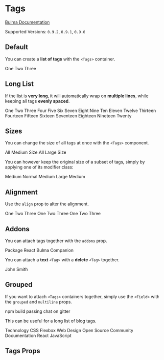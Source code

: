 

<Meta title="Elements/Tags" component={Tags} />

# Tags

[Bulma Documentation](https://bulma.io/documentation/elements/tag/#list-of-tags)

Supported Versions: `0.9.2`, `0.9.1`, `0.9.0`

## Default

You can create a **list of tags** with the `<Tags>` container.

<Canvas>
  <Story name="Default">
    <Tags>
      <Tag>One</Tag>
      <Tag>Two</Tag>
      <Tag>Three</Tag>
    </Tags>
  </Story>
</Canvas>

## Long List

If the list is **very long**, it will automatically wrap on **multiple lines**, while keeping all tags **evenly spaced**.

<Canvas>
  <Story name="Long List">
    <Tags>
      <Tag>One</Tag>
      <Tag>Two</Tag>
      <Tag>Three</Tag>
      <Tag>Four</Tag>
      <Tag>Five</Tag>
      <Tag>Six</Tag>
      <Tag>Seven</Tag>
      <Tag>Eight</Tag>
      <Tag>Nine</Tag>
      <Tag>Ten</Tag>
      <Tag>Eleven</Tag>
      <Tag>Twelve</Tag>
      <Tag>Thirteen</Tag>
      <Tag>Fourteen</Tag>
      <Tag>Fifteen</Tag>
      <Tag>Sixteen</Tag>
      <Tag>Seventeen</Tag>
      <Tag>Eighteen</Tag>
      <Tag>Nineteen</Tag>
      <Tag>Twenty</Tag>
    </Tags>
  </Story>
</Canvas>

## Sizes

You can change the size of all tags at once with the `<Tags>` component.

<Canvas>
  <Story name="Sizes">
    <React.Fragment>
      <Tags size="medium">
        <Tag>All</Tag>
        <Tag>Medium</Tag>
        <Tag>Size</Tag>
      </Tags>
      <Tags size="large">
        <Tag>All</Tag>
        <Tag>Large</Tag>
        <Tag>Size</Tag>
      </Tags>
    </React.Fragment>
  </Story>
</Canvas>

You can however keep the original size of a subset of tags, simply by applying one of its modifier class:

<Canvas>
  <Story name="Sizes with Subset">
    <Tags size="medium">
      <Tag>Medium</Tag>
      <Tag size="normal">Normal</Tag>
      <Tag>Medium</Tag>
      <Tag size="large">Large</Tag>
      <Tag>Medium</Tag>
    </Tags>
  </Story>
</Canvas>

## Alignment

Use the `align` prop to alter the alignment.

<Canvas>
  <Story name="Alignment">
    <React.Fragment>
      <Tags>
        <Tag>One</Tag>
        <Tag>Two</Tag>
        <Tag>Three</Tag>
      </Tags>
      <Tags align="center">
        <Tag>One</Tag>
        <Tag>Two</Tag>
        <Tag>Three</Tag>
      </Tags>
      <Tags align="right">
        <Tag>One</Tag>
        <Tag>Two</Tag>
        <Tag>Three</Tag>
      </Tags>
    </React.Fragment>
  </Story>
</Canvas>

## Addons

You can attach tags together with the `addons` prop.

<Canvas>
  <Story name="Addons">
    <Tags addons>
      <Tag>Package</Tag>
      <Tag color="primary">React Bulma Companion</Tag>
    </Tags>
  </Story>
</Canvas>

You can attach a **text** `<Tag>` with a **delete** `<Tag>` together.

<Canvas>
  <Story name="Addons with Delete">
    <Tags addons>
      <Tag color="danger">John Smith</Tag>
      <Tag delete />
    </Tags>
  </Story>
</Canvas>

## Grouped

If you want to attach `<Tags>` containers together, simply use the `<Field>` with the `grouped` and `multiline` props.

<Canvas>
  <Story name="Grouped">
    <Field grouped multiline>
      <Control>
        <Tags addons>
          <Tag color="dark">npm</Tag>
          <Tag color="info" />
        </Tags>
      </Control>
      <Control>
        <Tags addons>
          <Tag color="dark">build</Tag>
          <Tag color="success">passing</Tag>
        </Tags>
      </Control>
      <Control>
        <Tags addons>
          <Tag color="dark">chat</Tag>
          <Tag color="primary">on gitter</Tag>
        </Tags>
      </Control>
    </Field>
  </Story>
</Canvas>

This can be useful for a long list of blog tags.

<Canvas>
  <Story name="Long Group">
    <Field grouped multiline>
      <Control>
        <Tags addons>
          <Tag color="link">Technology</Tag>
          <Tag delete />
        </Tags>
      </Control>
      <Control>
        <Tags addons>
          <Tag color="link">CSS</Tag>
          <Tag delete />
        </Tags>
      </Control>
      <Control>
        <Tags addons>
          <Tag color="link">Flexbox</Tag>
          <Tag delete />
        </Tags>
      </Control>
      <Control>
        <Tags addons>
          <Tag color="link">Web Design</Tag>
          <Tag delete />
        </Tags>
      </Control>
      <Control>
        <Tags addons>
          <Tag color="link">Open Source</Tag>
          <Tag delete />
        </Tags>
      </Control>
      <Control>
        <Tags addons>
          <Tag color="link">Community</Tag>
          <Tag delete />
        </Tags>
      </Control>
      <Control>
        <Tags addons>
          <Tag color="link">Documentation</Tag>
          <Tag delete />
        </Tags>
      </Control>
      <Control>
        <Tags addons>
          <Tag color="link">React</Tag>
          <Tag delete />
        </Tags>
      </Control>
      <Control>
        <Tags addons>
          <Tag color="link">JavaScript</Tag>
          <Tag delete />
        </Tags>
      </Control>
    </Field>
  </Story>
</Canvas>

## Tags Props

<ArgsTable of={Tags} />
